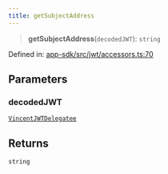 ```yaml
---
title: getSubjectAddress
---
```


> **getSubjectAddress**(`decodedJWT`): `string`

Defined in: [app-sdk/src/jwt/accessors.ts:70](https://github.com/LIT-Protocol/Vincent/blob/5462864f5b471985671134e594d93faefcbfeb7e/packages/libs/app-sdk/src/jwt/accessors.ts#L70)

## Parameters

### decodedJWT

[`VincentJWTDelegatee`](/api-reference/app-sdk/jwt/interfaces/VincentJWTDelegatee)

## Returns

`string`
